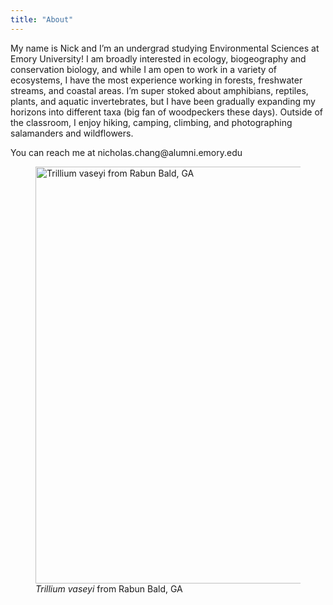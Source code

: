 ```yaml
---
title: "About"
---
```


My name is Nick and I'm an undergrad studying Environmental Sciences at Emory University! I am broadly interested in ecology, biogeography and conservation biology, and while I am open to work in a variety of ecosystems, I have the most experience working in forests, freshwater streams, and coastal areas. I'm super stoked about amphibians, reptiles, plants, and aquatic invertebrates, but I have been gradually expanding my horizons into different taxa (big fan of woodpeckers these days). Outside of the classroom, I enjoy hiking, camping, climbing, and photographing salamanders and wildflowers.

You can reach me at nicholas.chang\@alumni.emory.edu

![*Trillium vaseyi* from Rabun Bald, GA](images/Trillium_vaseyi_2023-04-29.JPG){fig-align="center" width="667"}
